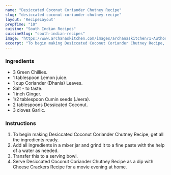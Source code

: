 ---
name: "Desiccated Coconut Coriander Chutney Recipe"
slug: "desiccated-coconut-coriander-chutney-recipe"
layout: 'RecipeLayout'
prepTime: "10"
cuisine: "South Indian Recipes"
cuisineSlug: "south-indian-recipes"
image: "https://www.archanaskitchen.com/images/archanaskitchen/1-Author/pooja/Desiccated_Coconut__Coriander_Chutney_1600.jpg"
excerpt: "To begin making Desiccated Coconut Coriander Chutney Recipe, get all the ingredients ready"
---

### Ingredients

- 3 Green Chillies.
- 1 tablespoon Lemon juice.
- 1 cup Coriander (Dhania) Leaves.
- Salt - to taste.
- 1 inch Ginger.
- 1/2 tablespoon Cumin seeds (Jeera).
- 2 tablespoons Dessicated Coconut.
- 3 cloves Garlic.

### Instructions

1. To begin making Desiccated Coconut Coriander Chutney Recipe, get all the ingredients ready.
1. Add all ingredients in a mixer jar and grind it to a fine paste with the help of a water as needed.
1. Transfer this to a serving bowl.
1. Serve Desiccated Coconut Coriander Chutney Recipe as a dip with Cheese Crackers Recipe for a movie evening at home.

